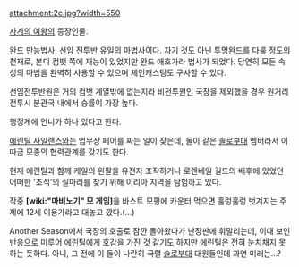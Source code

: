 attachment:2c.jpg?width=550

[[사계의 여왕]]의 등장인물.

완드 만능법사. 선임 전투반 유일의 마법사이다. 자기 것도 아닌 [[투명완드]]를 다룰 정도의 천재로, 본디 컴뱃 쪽에 재능이 있었지만 완드 애호가라 법사가 되었다. 당연히 모든 속성의 마법을 완벽히 사용할 수 있으며 체인캐스팅도 구사할 수 있다.

선임전투반원은 거의 컴뱃 계열밖에 없는지라 비전투원인 국장을 제외했을 경우 원거리 전투시 분관국 내에서 승률이 가장 높다.

행정계에 언니가 하나 있다고 한다.

[[에린틸 사일랜스]]와는 업무상 페어를 짜는 일이 잦은데, 둘이 같은 [[솔로부대]] 멤버라서 이따금 모종의 협력관계를 갖기도 한다.

현재 에린틸과 함께 케일의 왼팔을 유전자 조작하거나 로렌베일 길드의 배후에 있었던 어떠한 '조직'의 실마리를 찾기 위해 이리아 지역을 탐험하고 있다.

작중 '''[wiki:"마비노기" 모 게임]'''을 바스트 모핑에 카운터 먹으면 훌렁훌렁 벗겨지는 주제에 12세 이용가라고 대놓고 깠다.(…)

Another Season에서 국장의 호출로 잠깐 돌아왔다가 난장판에 휘말리는데, 이때 보인 반응으로 미루어 에린틸에게 호감을 가진 것 같기도 하지만 에린틸은 전혀 눈치채지 못하는 듯하다. 아니, 그 전에 이 둘이 나란히 극렬 [[솔로부대]] 대원들인데 과연 미래는...?
